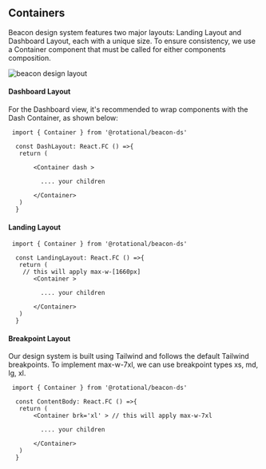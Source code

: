 ## Containers

Beacon design system features two major layouts: Landing Layout and Dashboard Layout, each with a unique size. To ensure consistency,
we use a Container component that must be called for either components composition.

<div style={{ marginTop: '50px' }}>
  <img src="/dash-layout.png" alt="beacon design layout" />
</div>

#### Dashboard Layout

For the Dashboard view, it's recommended to wrap components with the Dash Container, as shown below:

```Jsx
 import { Container } from '@rotational/beacon-ds'

  const DashLayout: React.FC () =>{
   return (

       <Container dash >

         .... your children

       </Container>
   )
  }
```

#### Landing Layout

```Jsx
 import { Container } from '@rotational/beacon-ds'

  const LandingLayout: React.FC () =>{
   return (
    // this will apply max-w-[1660px]
       <Container >

         .... your children

       </Container>
   )
  }
```

#### Breakpoint Layout

Our design system is built using Tailwind and follows the default Tailwind breakpoints.
To implement max-w-7xl, we can use breakpoint types xs, md, lg, xl.

```Jsx
 import { Container } from '@rotational/beacon-ds'

  const ContentBody: React.FC () =>{
   return (
       <Container brk='xl' > // this will apply max-w-7xl

         .... your children

       </Container>
   )
  }
```
